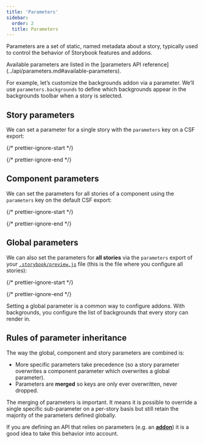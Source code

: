 ```yaml
---
title: 'Parameters'
sidebar:
  order: 2
  title: Parameters
---
```


<YouTubeCallout id="u32vmGVJY2U" title="Build Better Storybooks with Parameters" />

Parameters are a set of static, named metadata about a story, typically used to control the behavior of Storybook features and addons.

<Callout variant="info">
  Available parameters are listed in the [parameters API reference](../api/parameters.md#available-parameters).
</Callout>

For example, let’s customize the backgrounds addon via a parameter. We’ll use `parameters.backgrounds` to define which backgrounds appear in the backgrounds toolbar when a story is selected.

## Story parameters

We can set a parameter for a single story with the `parameters` key on a CSF export:

{/* prettier-ignore-start */}

<CodeSnippets path="parameters-in-story.md" usesCsf3 csf2Path="writing-stories/parameters#snippet-component-story-custom-params" />

{/* prettier-ignore-end */}

## Component parameters

We can set the parameters for all stories of a component using the `parameters` key on the default CSF export:

{/* prettier-ignore-start */}

<CodeSnippets path="parameters-in-meta.md" />

{/* prettier-ignore-end */}

## Global parameters

We can also set the parameters for **all stories** via the `parameters` export of your [`.storybook/preview.js`](../configure/index.md#configure-story-rendering) file (this is the file where you configure all stories):

{/* prettier-ignore-start */}

<CodeSnippets path="parameters-in-preview.md" />

{/* prettier-ignore-end */}

Setting a global parameter is a common way to configure addons. With backgrounds, you configure the list of backgrounds that every story can render in.

## Rules of parameter inheritance

The way the global, component and story parameters are combined is:

* More specific parameters take precedence (so a story parameter overwrites a component parameter which overwrites a global parameter).
* Parameters are **merged** so keys are only ever overwritten, never dropped.

The merging of parameters is important. It means it is possible to override a single specific sub-parameter on a per-story basis but still retain the majority of the parameters defined globally.

If you are defining an API that relies on parameters (e.g. an [**addon**](../addons/index.md)) it is a good idea to take this behavior into account.
